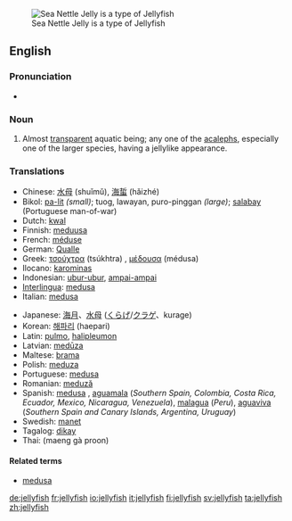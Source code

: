 [[Image:Sea Nettle Jelly 1.jpg|thumb|right|Sea Nettle Jelly is a type of Jellyfish]]
==English==

===Pronunciation===
*{{audio|en-us-jellyfish.ogg|Audio (US)}}

===Noun===
{{en-noun|''collectively'' '''[[jellyfish]]''' ''or, when referring to two or more kinds'' '''[[jellyfishes]]'''}}

# {{zoology}} Almost [[transparent]] aquatic being; any one of the [[acaleph]]s, especially one of the larger species, having a jellylike appearance.

===Translations===
{{trans-top|jellyfish}}
*Chinese: [[水母]] (shuǐmǔ), [[海蜇]] (hǎizhé)
*Bikol: [[pa-lit]] ''(small)''; tuog, lawayan, puro-pinggan ''(large)''; [[salabay]] (Portuguese man-of-war)
*Dutch: [[kwal]] {{f}}
*Finnish: [[meduusa]]
*French: [[méduse]] {{f}}
*German: [[Qualle]] {{f}}
*Greek: [[τσούχτρα]] (tsúkhtra) {{f}}, [[μέδουσα]] (médusa) {{f}}
*Ilocano: [[karominas]]
*Indonesian: [[ubur-ubur]], [[ampai-ampai]]
*[[Interlingua]]: [[medusa]]
*Italian: [[medusa]] {{f}}
{{trans-mid}}
*Japanese: [[海月]]、[[水母]] ([[くらげ]]/[[クラゲ]]、kurage)
*Korean: [[해파리]] (haepari)
*Latin: [[pulmo]], [[halipleumon]]  
*Latvian: [[medūza]]
*Maltese: [[brama]] {{f}}
*Polish: [[meduza]] {{f}}
*Portuguese: [[medusa]] {{f}}
*Romanian: [[meduză]] {{f}}
*Spanish: [[medusa]] {{f}}, [[aguamala]] {{m}} (''Southern Spain, Colombia, Costa Rica, Ecuador, Mexico, Nicaragua, Venezuela''), [[malagua]] {{f}} (''Peru''), [[aguaviva]] {{m}} (''Southern Spain and Canary Islands, Argentina, Uruguay'')
*Swedish: [[manet]] {{c}}
*Tagalog: [[dikay]]
*Thai: {{THchar|[[แมงกะพรุน]]}} (maeng gà proon)
{{trans-bottom}}

====Related terms====
*[[medusa]]

[[de:jellyfish]]
[[fr:jellyfish]]
[[io:jellyfish]]
[[it:jellyfish]]
[[fi:jellyfish]]
[[sv:jellyfish]]
[[ta:jellyfish]]
[[zh:jellyfish]]